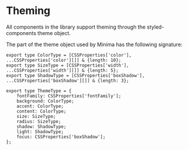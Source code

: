 
<Meta title="Theming"/>

# Theming

All components in the library support theming through the styled-components theme object.

The part of the theme object used by Minima has the following signature:

```tsx
export type ColorType = [CSSProperties['color'], ...CSSProperties['color'][]] & {length: 10};
export type SizeType = [CSSProperties['width'], ...CSSProperties['width'][]] & {length: 5};
export type ShadowType = [CSSProperties['boxShadow'], ...CSSProperties['boxShadow'][]] & {length: 3};

export type ThemeType = {
	fontFamily: CSSProperties['fontFamily'];
	background: ColorType;
	accent: ColorType;
	content: ColorType;
	size: SizeType;
	radius: SizeType;
	shadow: ShadowType;
	light: ShadowType;
	focus: CSSProperties['boxShadow'];
};
```